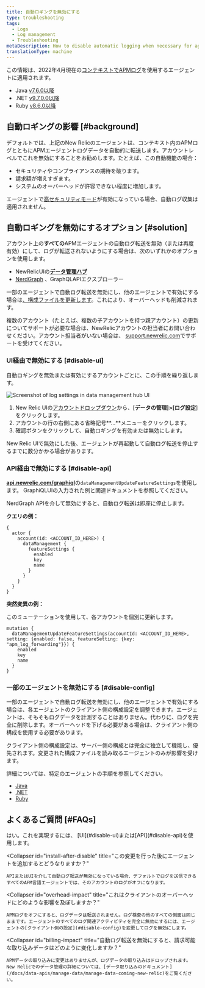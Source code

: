 ```yaml
---
title: 自動ロギングを無効にする
type: troubleshooting
tags:
  - Logs
  - Log management
  - Troubleshooting
metaDescription: How to disable automatic logging when necessary for agents using APM logs in context.
translationType: machine
---
```



この情報は、2022年4月現在の[コンテキストでAPMログ](/docs/apm/new-relic-apm/getting-started/get-started-logs-context)を使用するエージェントに適用されます。

* Java [v7.6.0以降](/docs/release-notes/agent-release-notes/java-release-notes/)
* .NET [v9.7.0.0以降](/docs/release-notes/agent-release-notes/net-release-notes/)
* Ruby [v8.6.0以降](/docs/release-notes/agent-release-notes/ruby-release-notes/)

## 自動ロギングの影響 [#background]

デフォルトでは、上記のNew Relicのエージェントは、コンテキスト内のAPMログとともにAPMエージェントログデータを自動的に転送します。アカウントレベルでこれを無効にすることをお勧めします。たとえば、この自動機能の場合：

* セキュリティやコンプライアンスの期待を破ります。
* 請求額が増えすぎます。
* システムのオーバーヘッドが許容できない程度に増加します。

エージェントで[高セキュリティモード](/docs/apm/agents/manage-apm-agents/configuration/high-security-mode/)が有効になっている場合、自動ログ収集は適用されません。

## 自動ロギングを無効にするオプション [#solution]

アカウント上の**すべての**APMエージェントの自動ログ転送を無効（または再度有効）にして、ログが転送されないようにする場合は、次のいずれかのオプションを使用します。

* NewRelicUIの[**データ管理ハブ**](#disable-ui)
* [NerdGraph](#disable-api) 、GraphQLAPIエクスプローラー

一部のエージェントで自動ログ転送を無効にし、他のエージェントで有効にする場合は[、構成ファイルを更新します](#disable-config)。これにより、オーバーヘッドも削減されます。

複数のアカウント（たとえば、複数の子アカウントを持つ親アカウント）の更新についてサポートが必要な場合は、NewRelicアカウントの担当者にお問い合わせください。アカウント担当者がいない場合は、 [support.newrelic.com](https://support.newrelic.com)でサポートを受けてください。

### UI経由で無効にする [#disable-ui]

自動ロギングを無効または有効にするアカウントごとに、この手順を繰り返します。

<img
  title="Disable automatic loggimg"
  alt="Screenshot of log settings in data management hub UI"
  src={autoLogsdisable}
/>

1. New Relic UIの[アカウントドロップダウン](/docs/glossary/glossary/#account-dropdown)から、\[**データの管理]>\[ログ設定**]をクリックします。
2. アカウントの行の右側にある省略記号**...**メニューをクリックします。
3. 確認ボタンをクリックして、自動ロギングを有効または無効にします。

New Relic UIで無効にした後、エージェントが再起動して自動ログ転送を停止するまでに数分かかる場合があります。

### API経由で無効にする [#disable-api]

[**api.newrelic.com/graphiql**](https://api.newrelic.com/graphiql)の`dataManagementUpdateFeatureSettings`を使用します。 GraphiQLUIの入力された例と関連ドキュメントを参照してください。

NerdGraph APIを介して無効にすると、自動ログ転送は即座に停止します。

**クエリの例：**

```
{
  actor {
    account(id: <ACCOUNT_ID_HERE>) {
      dataManagement {
        featureSettings {
          enabled
          key
          name
        }
      }
    }
  }
}
```

**突然変異の例：**

このミューテーションを使用して、各アカウントを個別に更新します。

```
mutation {
  dataManagementUpdateFeatureSettings(accountId: <ACCOUNT_ID_HERE>, setting: {enabled: false, featureSetting: {key: "apm_log_forwarding"}}) {
    enabled
    key
    name
  }
}
```

### 一部のエージェントを無効にする [#disable-config]

一部のエージェントで自動ログ転送を無効にし、他のエージェントで有効にする場合は、各エージェントのクライアント側の構成設定を調整できます。エージェントは、そもそもログデータを計測することはありません。代わりに、ログを完全に削除します。オーバーヘッドを下げる必要がある場合は、クライアント側の構成を使用する必要があります。

クライアント側の構成設定は、サーバー側の構成とは完全に独立して機能し、優先されます。変更された構成ファイルを読み取るエージェントのみが影響を受けます。

詳細については、特定のエージェントの手順を参照してください。

* [Java](/docs/logs/logs-context/java-configure-logs-context-all/#1-agent)
* [.NET](/docs/logs/logs-context/net-configure-logs-context-all/#1-agent)
* [Ruby](/docs/logs/logs-context/configure-logs-context-ruby/#1-agent)

## よくあるご質問 [#FAQs]

<CollapserGroup>
  <Collapser
    id="disable-before-install"
    title="言語エージェントをインストールする前に、エージェントからのログをオフにすることはできますか？"
  >
    はい。これを実現するには、 [UI](#disable-ui)または[API](#disable-api)を使用します。
  </Collapser>

  <Collapser
    id="install-after-disable"
    title="この変更を行った後にエージェントを追加するとどうなりますか？"
  >
    APIまたはUIを介して自動ログ転送が無効になっている場合、デフォルトでログを送信できるすべてのAPM言語エージェントでは、そのアカウントのログがオフになります。
  </Collapser>

  <Collapser
    id="overhead-impact"
    title="これはクライアントのオーバーヘッドにどのような影響を及ぼしますか？"
  >
    APMログをオフにすると、ログデータは転送されません。ログ検査の他のすべての側面は同じままです。エージェントのすべてのログ関連アクティビティを完全に無効にするには、エージェントの[クライアント側の設定](#disable-config)を変更してログを無効にします。
  </Collapser>

  <Collapser
    id="billing-impact"
    title="自動ログ転送を無効にすると、請求可能な取り込みデータはどのように変化しますか？"
  >
    APMデータの取り込みに変更はありませんが、ログデータの取り込みはドロップされます。 New Relicでのデータ管理の詳細については、[データ取り込みのドキュメント](/docs/data-apis/manage-data/manage-data-coming-new-relic)をご覧ください。
  </Collapser>
</CollapserGroup>